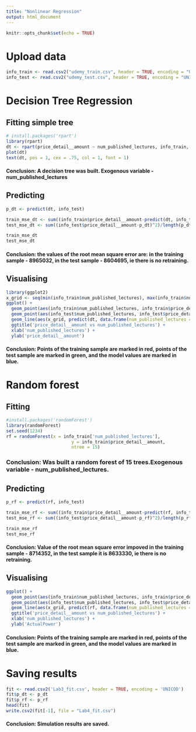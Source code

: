 ---
title: "Nonlinear Regression"
output: html_document
---

```{r setup, include=FALSE}
knitr::opts_chunk$set(echo = TRUE)
```
# Upload data
```{r}
info_train <- read.csv2("udemy_train.csv", header = TRUE, encoding = "UNICOD")
info_test <- read.csv2("udemy_test.csv", header = TRUE, encoding = "UNICOD")
```
# Decision Tree Regression

## Fitting simple tree
```{r}
# install.packages('rpart')
library(rpart)
dt <- rpart(price_detail__amount ~ num_published_lectures, info_train, control = rpart.control(minsplit = 50))
plot(dt)
text(dt, pos = 1, cex = .75, col = 1, font = 1)
```
#### Conclusion: A decision tree was built. Exogenous variable - num_published_lectures

## Predicting
```{r}
p_dt <- predict(dt, info_test)

train_mse_dt <- sum((info_train$price_detail__amount-predict(dt, info_train))^2) /length(info_train$price_detail__amount)
test_mse_dt <- sum((info_test$price_detail__amount-p_dt)^2)/length(p_dt)

train_mse_dt
test_mse_dt
```
#### Conclusion: the values of the root mean square error are: in the training sample - 8965032, in the test sample - 8604695, ie there is no retraining.

## Visualising
```{r}
library(ggplot2)
x_grid <- seq(min(info_train$num_published_lectures), max(info_train$num_published_lectures), 0.01)
ggplot() +
  geom_point(aes(info_train$num_published_lectures, info_train$price_detail__amount),colour = 'red') +
  geom_point(aes(info_test$num_published_lectures, info_test$price_detail__amount),colour = 'dark green') +
  geom_line(aes(x_grid, predict(dt, data.frame(num_published_lectures = x_grid))),colour = 'blue') +
  ggtitle('price_detail__amount vs num_published_lectures') +
  xlab('num_published_lectures') +
  ylab('price_detail__amount')
```
#### Conclusion: Points of the training sample are marked in red, points of the test sample are marked in green, and the model values are marked in blue.

# Random forest

## Fitting
```{r}
#install.packages('randomForest')
library(randomForest)
set.seed(1234)
rf = randomForest(x = info_train['num_published_lectures'],
                         y = info_train$price_detail__amount,
                         ntree = 15)
```
### Conclusion: Was built a random forest of 15 trees.Exogenous variable - num_published_lectures.

## Predicting
```{r}
p_rf <- predict(rf, info_test)

train_mse_rf <- sum((info_train$price_detail__amount-predict(rf, info_train))^2)/length(info_train$price_detail__amount)
test_mse_rf <- sum((info_test$price_detail__amount-p_rf)^2)/length(p_rf)

train_mse_rf
test_mse_rf
```
#### Conclusion: Value of the root mean square error impoved in the training sample - 8714352, in the test sample it is 8633330, ie there is no retraining.

## Visualising
```{r}
ggplot() +
  geom_point(aes(info_train$num_published_lectures, info_train$price_detail__amount),colour = 'red') +
  geom_point(aes(info_test$num_published_lectures, info_test$price_detail__amount),colour = 'dark green') +
  geom_line(aes(x_grid, predict(rf, data.frame(num_published_lectures = x_grid))),colour = 'blue') +
  ggtitle('price_detail__amount vs num_published_lectures') +
  xlab('num_published_lectures') +
  ylab('ActualPower')
```
#### Conclusion: Points of the training sample are marked in red, points of the test sample are marked in green, and the model values are marked in blue.

# Saving results
```{r}
fit <- read.csv2('Lab3_fit.csv', header = TRUE, encoding = 'UNICOD')
fit$p_dt <- p_dt
fit$p_rf <- p_rf
head(fit)
write.csv2(fit[-1], file = "Lab4_fit.csv")
```
#### Conclusion: Simulation results are saved.